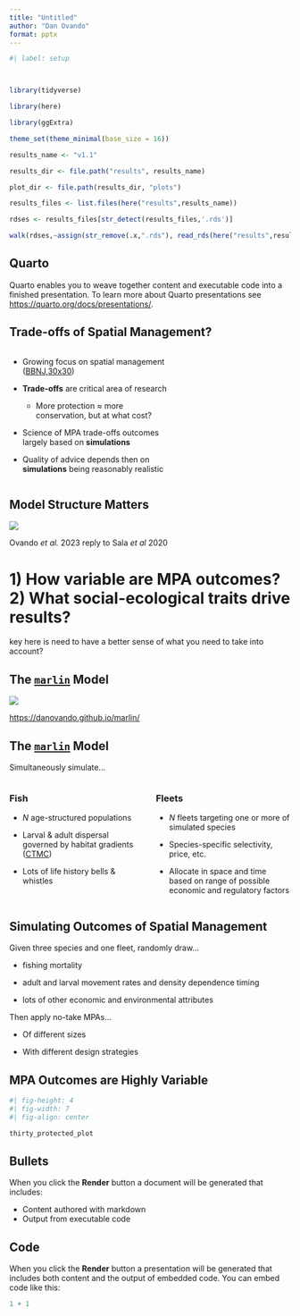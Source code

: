 ```yaml
---
title: "Untitled"
author: "Dan Ovando"
format: pptx
---
```


```r
#| label: setup



library(tidyverse)

library(here)

library(ggExtra)

theme_set(theme_minimal(base_size = 16))

results_name <- "v1.1"

results_dir <- file.path("results", results_name)

plot_dir <- file.path(results_dir, "plots")

results_files <- list.files(here("results",results_name))

rdses <- results_files[str_detect(results_files,'.rds')]

walk(rdses,~assign(str_remove(.x,".rds"), read_rds(here("results",results_name,.x)), envir = .GlobalEnv)) #load and assign all .rds objects in the appropriate results folder

```

## Quarto

Quarto enables you to weave together content and executable code into a finished presentation. To learn more about Quarto presentations see <https://quarto.org/docs/presentations/>.


## Trade-offs of Spatial Management?

::: columns

::: {.column width="60%"} 
- Growing focus on spatial management ([BBNJ,30x30](https://www.cbd.int/doc/c/e6d3/cd1d/daf663719a03902a9b116c34/cop-15-l-25-en.pdf))

- **Trade-offs** are critical area of research
  
  - More protection $\approx$ more conservation, but at what cost?

- Science of MPA trade-offs outcomes largely based on **simulations**

- Quality of advice depends then on **simulations** being reasonably realistic

:::

::: {.column width="40%"}

<!-- ![](imgs/bbnj.png) -->

:::

:::

## Model Structure Matters

![](imgs/fig_2.png)

Ovando *et al.* 2023 reply to Sala *et al* 2020

# 1) How variable are MPA outcomes? <br> 2)  What social-ecological traits drive results?

::: notes
key here is need to have a better sense of what you need to take into account?
:::


## The [`marlin`](https://danovando.github.io/marlin/) Model

![](imgs/marlin.png)

[https://danovando.github.io/marlin/](https://danovando.github.io/marlin/)

## The [`marlin`](https://danovando.github.io/marlin/) Model

Simultaneously simulate... 

::: columns

::: {.column width="50%"}

### Fish

- *N* age-structured populations

- Larval & adult dispersal governed by habitat gradients ([CTMC](https://onlinelibrary.wiley.com/doi/full/10.1111/faf.12592))

- Lots of  life history bells & whistles

:::


::: {.column width="50%"}
### Fleets

- *N* fleets targeting one or more of simulated species

- Species-specific selectivity, price, etc.

- Allocate in space and time based on range of possible economic and regulatory factors

:::


:::


## Simulating Outcomes of Spatial Management

Given three species and one fleet, randomly draw...

  - fishing mortality
  
  - adult and larval movement rates and density dependence timing 
  
  - lots of other economic and environmental attributes

Then apply no-take MPAs...

  - Of different sizes

  - With different design strategies


## MPA Outcomes are Highly Variable

```r
#| fig-height: 4
#| fig-width: 7
#| fig-align: center

thirty_protected_plot 
```




## Bullets

When you click the **Render** button a document will be generated that includes:

-   Content authored with markdown
-   Output from executable code

## Code

When you click the **Render** button a presentation will be generated that includes both content and the output of embedded code. You can embed code like this:

```r
1 + 1
```


